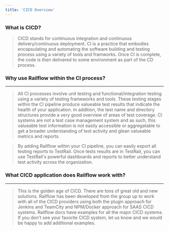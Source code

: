 ```yaml
---
title: 'CICD Overview'
---
```


### What is CICD?
>CICD stands for continuous integration and continuous delivery/continuous deployment. CI is a practice that embodies encapsulating and automating the software building and testing process using a variety of tools and framworks. Once CI is complete, the code is then delivered to some environment as part of the CD process. 

### Why use Railflow within the CI process?
---------------------------------------------------------------------------------------------------
>All CI processes involve unit testing and functional/integration testing using a variety of testing frameworks and tools. These testing stages within the CI pipeline produce valueable test results that indicate the health of your application. In addition, the test name and directory structures provide a very good overview of areas of test coverage. CI systems are not a test case management system and as such, this valueable test information is not easily accessible or aggregatable to get a broader understanding of test activity and glean valueable metrics and reports. 

>By adding Railflow within your CI pipeline, you can easily export all testing reports to TestRail. Once tests results are in TestRail, you can use TestRail's powerful dashboards and reports to better understand test activity across the organization.

### What CICD application does Railflow work with?
---------------------------------------------------------------------------------------------------
>This is the golden age of CICD. There are tons of great old and new solutions. Railflow has been developed from the group up to work with all of the CICD providers using both the plugin approach for Jenkins and TeamCity and NPM/Docker approach for SAAS CICD systems. Railflow docs have examples for all the major CICD systems. If you don't see your favorite CICD system, let us know and we would be happy to add additional examples.

